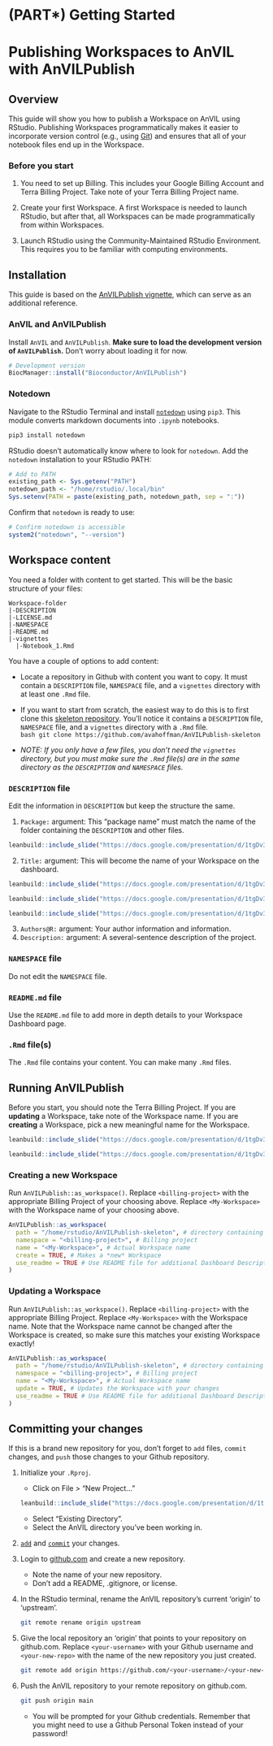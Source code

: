 # (PART\*) Getting Started {-}

# Publishing Workspaces to AnVIL with AnVILPublish

## Overview

This guide will show you how to publish a Workspace on AnVIL using RStudio. Publishing Workspaces programmatically makes it easier to incorporate version control (e.g., using [Git](https://git-scm.com/book/en/v2/Getting-Started-About-Version-Control)) and ensures that all of your notebook files end up in the Workspace. 

### Before you start

1. You need to set up Billing. This includes your Google Billing Account and Terra Billing Project. Take note of your Terra Billing Project name.

1. Create your first Workspace. A first Workspace is needed to launch RStudio, but after that, all Workspaces can be made programmatically from within Workspaces.

1. Launch RStudio using the Community-Maintained RStudio Environment. This requires you to be familiar with computing environments.

## Installation

This guide is based on the [AnVILPublish vignette](https://bioconductor.org/packages/release/bioc/vignettes/AnVILPublish/inst/doc/AnVILPublishIntro.html), which can serve as an additional reference.

### AnVIL and AnVILPublish

Install `AnVIL` and `AnVILPublish`. **Make sure to load the development version of `AnVILPublish`.** Don't worry about loading it for now.

```r
# Development version
BiocManager::install("Bioconductor/AnVILPublish")
```

### Notedown

Navigate to the RStudio Terminal and install [`notedown`](https://github.com/aaren/notedown) using `pip3`. This module converts markdown documents into `.ipynb` notebooks.

```bash
pip3 install notedown
```

RStudio doesn't automatically know where to look for `notedown`. Add the `notedown` installation to your RStudio PATH:

```r
# Add to PATH
existing_path <- Sys.getenv("PATH")
notedown_path <- "/home/rstudio/.local/bin"
Sys.setenv(PATH = paste(existing_path, notedown_path, sep = ":"))
```

Confirm that `notedown` is ready to use:

```r
# Confirm notedown is accessible
system2("notedown", "--version")
```

## Workspace content

You need a folder with content to get started. This will be the basic structure of your files:

```
Workspace-folder
|-DESCRIPTION
|-LICENSE.md
|-NAMESPACE
|-README.md
|-vignettes
  |-Notebook_1.Rmd
```

You have a couple of options to add content: 

* Locate a repository in Github with content you want to copy. It must contain a `DESCRIPTION` file, `NAMESPACE` file, and a `vignettes` directory with at least one `.Rmd` file.   

* If you want to start from scratch, the easiest way to do this is to first clone this [skeleton repository](https://github.com/avahoffman/AnVILPublish-skeleton). You'll notice it contains a `DESCRIPTION` file, `NAMESPACE` file, and a `vignettes` directory with a `.Rmd` file.  
    ```bash
git clone https://github.com/avahoffman/AnVILPublish-skeleton
    ```  

* *NOTE: If you only have a few files, you don't need the `vignettes` directory, but you must make sure the `.Rmd` file(s) are in the same directory as the `DESCRIPTION` and `NAMESPACE` files.*

### `DESCRIPTION` file

Edit the information in `DESCRIPTION` but keep the structure the same. 

1. `Package:` argument: This "package name" must match the name of the folder containing the `DESCRIPTION` and other files.

```r
leanbuild::include_slide("https://docs.google.com/presentation/d/1tgDv3RvflT5wChx2pFNkcLQqcW5EehQ82JRdo6uB-us/edit#slide=id.gdeb937803b_0_0")
```

2. `Title:` argument: This will become the name of your Workspace on the dashboard.

```r
leanbuild::include_slide("https://docs.google.com/presentation/d/1tgDv3RvflT5wChx2pFNkcLQqcW5EehQ82JRdo6uB-us/edit#slide=id.gcf1264c749_0_140")
```

```r
leanbuild::include_slide("https://docs.google.com/presentation/d/1tgDv3RvflT5wChx2pFNkcLQqcW5EehQ82JRdo6uB-us/edit#slide=id.gdd7e85f9a2_0_2")
```

```r
leanbuild::include_slide("https://docs.google.com/presentation/d/1tgDv3RvflT5wChx2pFNkcLQqcW5EehQ82JRdo6uB-us/edit#slide=id.gdd7e85f9a2_0_7")
```

3. `Authors@R:` argument: Your author information and information.
4. `Description:` argument: A several-sentence description of the project.

### `NAMESPACE` file

Do not edit the `NAMESPACE` file.

### `README.md` file

Use the `README.md` file to add more in depth details to your Workspace Dashboard page.

### `.Rmd` file(s)

The `.Rmd` file contains your content. You can make many `.Rmd` files.

## Running AnVILPublish

Before you start, you should note the Terra Billing Project. If you are **updating** a Workspace, take note of the Workspace name. If you are **creating** a Workspace, pick a new meaningful name for the Workspace.

```r
leanbuild::include_slide("https://docs.google.com/presentation/d/1tgDv3RvflT5wChx2pFNkcLQqcW5EehQ82JRdo6uB-us/edit#slide=id.gdd7e85f9a2_0_12")
```

```r
leanbuild::include_slide("https://docs.google.com/presentation/d/1tgDv3RvflT5wChx2pFNkcLQqcW5EehQ82JRdo6uB-us/edit#slide=id.gdeb937803b_0_8")
```

### Creating a new Workspace

Run `AnVILPublish::as_workspace()`. Replace `<billing-project>` with the appropriate Billing Project of your choosing above. Replace `<My-Workspace>` with the Workspace name of your choosing above.

```r
AnVILPublish::as_workspace(
  path = "/home/rstudio/AnVILPublish-skeleton", # directory containing DESCRIPTION file
  namespace = "<billing-project>", # Billing project
  name = "<My-Workspace>", # Actual Workspace name
  create = TRUE, # Makes a *new* Workspace
  use_readme = TRUE # Use README file for additional Dashboard Description
)
```

### Updating a Workspace

Run `AnVILPublish::as_workspace()`. Replace `<billing-project>` with the appropriate Billing Project. Replace `<My-Workspace>` with the Workspace name. Note that the Workspace name cannot be changed after the Workspace is created, so make sure this matches your existing Workspace exactly!

```r
AnVILPublish::as_workspace(
  path = "/home/rstudio/AnVILPublish-skeleton", # directory containing DESCRIPTION file
  namespace = "<billing-project>", # Billing project
  name = "<My-Workspace>", # Actual Workspace name
  update = TRUE, # Updates the Workspace with your changes
  use_readme = TRUE # Use README file for additional Dashboard Description
)
```

## Committing your changes

If this is a brand new repository for you, don't forget to `add` files, `commit` changes, and `push` those changes to your Github repository.

1. Initialize your `.Rproj`.

    - Click on File > "New Project..."  
    ```r
leanbuild::include_slide("https://docs.google.com/presentation/d/1tgDv3RvflT5wChx2pFNkcLQqcW5EehQ82JRdo6uB-us/edit#slide=id.gdd7e85f9a2_0_17")
    ```  
    - Select "Existing Directory".  
    - Select the AnVIL directory you've been working in.  
    
1. [`add`](https://git-scm.com/docs/git-add/en) and [`commit`](https://git-scm.com/docs/git-commit) your changes.  
  
1. Login to [github.com](https://github.com/) and create a new repository.  

    - Note the name of your new repository.  
    - Don't add a README, .gitignore, or license.  
  
1. In the RStudio terminal, rename the AnVIL repository's current 'origin' to 'upstream'.  
  
    ```bash
git remote rename origin upstream
    ```

1. Give the local repository an 'origin' that points to your repository on github.com. Replace `<your-username>` with your Github username and `<your-new-repo>` with the name of the new repository you just created.  

    ```bash
git remote add origin https://github.com/<your-username>/<your-new-repo>.git
    ```

1. Push the AnVIL repository to your remote repository on github.com.

    ```bash
git push origin main
    ```
    - You will be prompted for your Github credentials. Remember that you might need to use a Github Personal Token instead of your password!